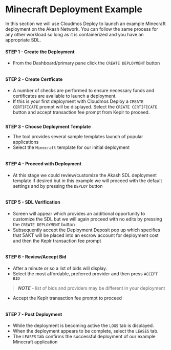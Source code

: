 # Minecraft Deployment Example

In this section we will use Cloudmos Deploy to launch an example Minecraft deployment on the Akash Network. You can follow the same process for any other workload so long as it is containerized and you have an appropriate SDL.

#### **STEP 1 -  Create the Deployment**

* From the Dashboard/primary pane click the `CREATE DEPLOYMENT` button

<figure><img src="../../.gitbook/assets/cloudCreateDeployment.png" alt=""><figcaption></figcaption></figure>

#### **STEP 2 - Create Certficate**

* A number of checks are performed to ensure necessary funds and certificates are available to launch a deployment.
* If this is your first deployment with Cloudmos Deploy a `CREATE CERTIFICATE` prompt will be displayed.  Select the `CREATE CERTIFICATE` button and accept transaction fee prompt from Keplr to proceed.

<figure><img src="../../.gitbook/assets/cloudmosCreateCert.png" alt=""><figcaption></figcaption></figure>

**STEP 3 -  Choose Deployment Template**

* The tool provides several sample templates launch of popular applications
* Select the `Minecraft` template for our initial deployment

<figure><img src="../../.gitbook/assets/cloudmosSelectTemplate (1).png" alt=""><figcaption></figcaption></figure>

#### **STEP 4 - Proceed with Deployment**

* At this stage we could review/customize the Akash SDL deployment template if desired but in this example we will proceed with the default settings and by pressing the `DEPLOY` button

<figure><img src="../../.gitbook/assets/cloudmosProceedWithDeployment.png" alt=""><figcaption></figcaption></figure>

#### **STEP 5 - SDL Verification**

* Screen will appear which provides an additional opportunity to customize the SDL but we will again proceed with no edits by pressing the `CREATE DEPLOYMENT` button
* Subsequently accept the Deployment Deposit pop up which specifies that 5AKT will be placed into an escrow account for deployment cost and then the Keplr transaction fee prompt

<figure><img src="../../.gitbook/assets/cloudmosSDLReview.png" alt=""><figcaption></figcaption></figure>

#### **STEP 6 -  Review/Accept Bid**

* After a minute or so a list of bids will display.&#x20;
* Select the most affordable, preferred provider and then press `ACCEPT BID`

> _**NOTE**_ - list of bids and providers may be different in your deployment

* Accept the Keplr transaction fee prompt to proceed

<figure><img src="../../.gitbook/assets/cloudmosAcceptBid.png" alt=""><figcaption></figcaption></figure>

#### **STEP 7 -  Post Deployment**

* While the deployment is becoming active the `LOGS` tab is displayed.
* When the deployment appears to be complete, select the `LEASES` tab.
* The `LEASES` tab confirms the successful deployment of our example Minecraft application

<figure><img src="../../.gitbook/assets/cloudmosLeasesTab.png" alt=""><figcaption></figcaption></figure>
